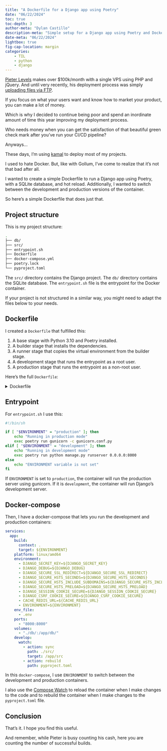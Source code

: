 ```yaml
---
title: "A Dockerfile for a Django app using Poetry"
date: "06/22/2024"
toc: true
toc-depth: 3
author-meta: "Dylan Castillo"
description-meta: "Simple setup for a Django app using Poetry and Docker."
date-meta: "06/22/2024"
lightbox: true
fig-cap-location: margin 
categories:
    - TIL
    - python
    - django
---
```


[Pieter Levels](https://levels.io/) makes over $100k/month with a single VPS using PHP and jQuery. And until very recently, his deployment process was simply [uploading files via FTP](https://news.ycombinator.com/item?id=28838537).  

If you focus on what your users want and know how to market your product, you can make a lot of money.

Which is why I decided to continue being poor and spend an inordinate amount of time this year improving my deployment process. 

Who needs money when you can get the satisfaction of that beautiful green check mark after you've run your CI/CD pipeline?

Anyways...

These days, I'm using [kamal](https://kamal-deploy.org/) to deploy most of my projects.

I used to hate Docker. But, like with Gollum, I've come to realize that it's not that bad after all.

I wanted to create a simple Dockerfile to run a Django app using Poetry, with a SQLite database, and hot reload. Additionally, I wanted to switch between the development and production versions of the container.

So here's a simple Dockerfile that does just that.

## Project structure

This is my project structure:

```bash
.
├── db/
├── src/
├── entrypoint.sh
├── Dockerfile
├── docker-compose.yml
├── poetry.lock
└── pyproject.toml
```

The `src/` directory contains the Django project. The `db/` directory contains the SQLite database. The `entrypoint.sh` file is the entrypoint for the Docker container.

If your project is not structured in a similar way, you might need to adapt the files below to your needs.

## Dockerfile

I created a `Dockerfile` that fulfilled this:

1. A base stage with Python 3.10 and Poetry installed.
2. A builder stage that installs the dependencies. 
3. A runner stage that copies the virtual environment from the builder stage.
4. A development stage that runs the entrypoint as a root user.
5. A production stage that runs the entrypoint as a non-root user.

Here's the full `Dockerfile`:

<details>
<summary>Dockerfile</summary>

```dockerfile
FROM python:3.10-slim AS base

ENV POETRY_HOME=/opt/poetry
ENV PATH=${POETRY_HOME}/bin:${PATH}

RUN apt-get update \
    && apt-get install --no-install-recommends -y \
    curl \
    && apt-get clean \
    && rm -rf /var/lib/apt/lists/*

RUN curl -sSL https://install.python-poetry.org | python3 - && poetry --version

FROM base AS builder

WORKDIR /app
COPY poetry.lock pyproject.toml ./
RUN poetry config virtualenvs.in-project true
RUN poetry install --only main --no-interaction

FROM base AS runner

WORKDIR /app
COPY --from=builder /app/.venv/ /app/.venv/

COPY . /app
RUN mkdir -p /db

EXPOSE 8000

RUN chmod +x /app/src/entrypoint.sh

FROM runner AS development

WORKDIR /app/src
ENTRYPOINT [ "/app/src/entrypoint.sh" ]

FROM runner AS production

# Set user and group
ARG user=django
ARG group=django
ARG uid=1000
ARG gid=1000
RUN groupadd -g ${gid} ${group}
RUN useradd -u ${uid} -g ${group} -s /bin/sh -m ${user} 

# Switch to user
RUN chown -R ${uid}:${gid} /app
RUN chown -R ${uid}:${gid} /db

USER ${uid}:${gid}

WORKDIR /app/src
ENTRYPOINT [ "/app/src/entrypoint.sh" ]

```
</details>

## Entrypoint

For `entrypoint.sh` I use this:

```bash
#!/bin/sh

if [ "$ENVIRONMENT" = "production" ]; then
    echo "Running in production mode"
    exec poetry run gunicorn -c gunicorn.conf.py
elif [ "$ENVIRONMENT" = "development" ]; then
    echo "Running in development mode"
    exec poetry run python manage.py runserver 0.0.0.0:8000
else
    echo "ENVIRONMENT variable is not set"
fi
```

If `ENVIRONMENT` is set to `production`, the container will run the production server using gunicorn. If it is `development`, the container will run Django's development server.

## Docker-compose

Then, I have a docker-compose that lets you run the development and production containers: 

```yaml
services:
  app:
    build:
      context: .
      target: ${ENVIRONMENT}
    platform: linux/amd64
    environment:
      - DJANGO_SECRET_KEY=${DJANGO_SECRET_KEY}
      - DJANGO_DEBUG=${DJANGO_DEBUG}
      - DJANGO_SECURE_SSL_REDIRECT=${DJANGO_SECURE_SSL_REDIRECT}
      - DJANGO_SECURE_HSTS_SECONDS=${DJANGO_SECURE_HSTS_SECONDS}
      - DJANGO_SECURE_HSTS_INCLUDE_SUBDOMAINS=${DJANGO_SECURE_HSTS_INCLUDE_SUBDOMAINS}
      - DJANGO_SECURE_HSTS_PRELOAD=${DJANGO_SECURE_HSTS_PRELOAD}
      - DJANGO_SESSION_COOKIE_SECURE=${DJANGO_SESSION_COOKIE_SECURE}
      - DJANGO_CSRF_COOKIE_SECURE=${DJANGO_CSRF_COOKIE_SECURE}
      - CACHE_REDIS_URL=${CACHE_REDIS_URL}
      - ENVIRONMENT=${ENVIRONMENT}
    env_file:
      - .env
    ports:
      - "8000:8000"
    volumes:
      - "./db/:/app/db/"
    develop:
      watch:
        - action: sync
          path: ./src/
          target: /app/src
        - action: rebuild
          path: pyproject.toml
```

In this `docker-compose`, I use `ENVIRONMENT` to switch between the development and production containers. 

I also use the [Compose Watch](https://docs.docker.com/compose/file-watch/) to reload the container when I make changes to the code and to rebuild the container when I make changes to the `pyproject.toml` file.

## Conclusion

That's it. I hope you find this useful.

And remember, while Pieter is busy counting his cash, here you are counting the number of successful builds.
